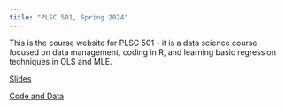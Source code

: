 ```yaml
---
title: "PLSC 501, Spring 2024"
---
```


This is the course website for PLSC 501 - it is a data science course focused on data management, coding in R, and learning basic regression techniques in OLS and MLE.

[Slides](slides.html)


[Code and Data](code.html)
